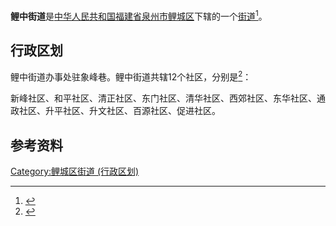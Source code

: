 {{中国乡级行政区
|景观照片文件名 = Quanzhou Overseas Chinese Hotel (20200930093811).jpg
|景观照片描述 = 泉州华侨大厦
|汉语拼音 = 
|其他语言 = 
|其他语言名称 = 
|旧称 = 
|地名出处 = 
|位置图文件名 = 
|位置图描述 = 
|自定义图片 = 
|建置时间 = 
|政府驻地 = 
|毗邻 = 
|总面积 = 
|总人口 = 
|总人口年份 = 
|户籍人口 = 
|户籍人口年份 = 
|常住人口 = 
|常住人口年份 = 
|人口密度 = 
|GDP = 
|GDP年份 = 
|邮政编码 = 
|电话区号 = 595
|官方网站 =
|网站名称 = 
|35/05/02/003/000}}
'''鲤中街道'''是[[中华人民共和国|中华人民共和国]][[福建省|福建省]][[泉州市|泉州市]][[鲤城区|鲤城区]]下辖的一个[[街道办事处|街道]]<ref>{{PRC admin/ref sgc|{{PRC admin/parent|35/05/02/003/000}}}}</ref>。

== 行政区划 ==
鲤中街道办事处驻象峰巷。鲤中街道共辖12个社区，分别是<ref>{{PRC admin/ref sgc|35/05/02/003/000}}</ref>：

新峰社区、和平社区、清正社区、东门社区、清华社区、西郊社区、东华社区、通政社区、升平社区、升文社区、百源社区、促进社区。

== 参考资料 ==
{{Reflist|2}}
{{鲤城区行政区划}}

{{Fujian-stub}}

[[Category:鲤城区街道_(行政区划)|Category:鲤城区街道 (行政区划)]]